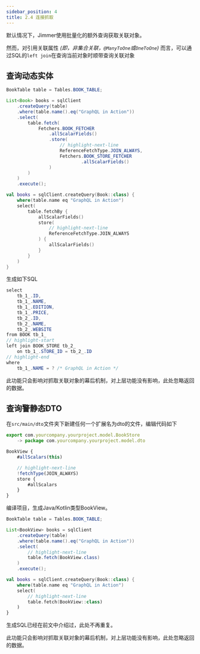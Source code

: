 ```yaml
---
sidebar_position: 4
title: 2.4 连接抓取
---
```



默认情况下，Jimmer使用批量化的额外查询获取关联对象。

然而，对引用关联属性 *(即，非集合关联，`@ManyToOne`或`OneToOne`)* 而言，可以通过SQL的`left join`在查询当前对象时顺带查询关联对象

## 查询动态实体

<Tabs groupId="language">
<TabItem value="java" label="Java">

```java
BookTable table = Tables.BOOK_TABLE;

List<Book> books = sqlClient
    .createQuery(table)
    .where(table.name().eq("GraphQL in Action"))
    .select(
        table.fetch(
            Fetchers.BOOK_FETCHER
                .allScalarFields()
                .store(
                    // highlight-next-line
                    ReferenceFetchType.JOIN_ALWAYS,
                    Fetchers.BOOK_STORE_FETCHER
                            .allScalarFields()
                )
        )
    )
    .execute();
```

</TabItem>
<TabItem value="kotlin" label="Kotlin">

```kotlin
val books = sqlClient.createQuery(Book::class) {
    where(table.name eq "GraphQL in Action")
    select(
        table.fetchBy { 
            allScalarFields()
            store(
                // highlight-next-line
                ReferenceFetchType.JOIN_ALWAYS
            ) {
                allScalarFields()
            }
        }
    )
}
```

</TabItem>
</Tabs>

生成如下SQL

```csharp
select
    tb_1_.ID,
    tb_1_.NAME,
    tb_1_.EDITION,
    tb_1_.PRICE,
    tb_2_.ID,
    tb_2_.NAME,
    tb_2_.WEBSITE
from BOOK tb_1_
// highlight-start
left join BOOK_STORE tb_2_
    on tb_1_.STORE_ID = tb_2_.ID
// highlight-end
where
    tb_1_.NAME = ? /* GraphQL in Action */
```

此功能只会影响对抓取关联对象的幕后机制，对上层功能没有影响，此处忽略返回的数据。

## 查询警静态DTO

在`src/main/dto`文件夹下新建任何一个扩展名为dto的文件，编辑代码如下

```js title="Book.dto"
export com.yourcompany.yourproject.model.BookStore
    -> package com.yourcompany.yourproject.model.dto

BookView {
    #allScalars(this)

    // highlight-next-line
    !fetchType(JOIN_ALWAYS)
    store {
        #allScalars
    }
}
```

编译项目，生成Java/Kotlin类型BookView。

<Tabs groupId="language">
<TabItem value="java" label="Java">

```java
BookTable table = Tables.BOOK_TABLE;

List<BookView> books = sqlClient
    .createQuery(table)
    .where(table.name().eq("GraphQL in Action"))
    .select(
        // highlight-next-line
        table.fetch(BookView.class)
    )
    .execute();
```

</TabItem>
<TabItem value="kotlin" label="Kotlin">

```kotlin
val books = sqlClient.createQuery(Book::class) {
    where(table.name eq "GraphQL in Action")
    select(
        // highlight-next-line
        table.fetch(BookView::class)
    )
}
```

</TabItem>
</Tabs>

生成SQL已经在前文中介绍过，此处不再重复。

此功能只会影响对抓取关联对象的幕后机制，对上层功能没有影响，此处忽略返回的数据。
